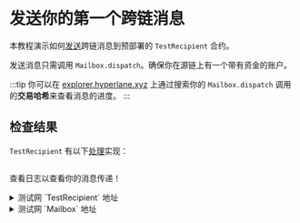 

# 发送你的第一个跨链消息

本教程演示如何[发送](./reference/messaging/send.mdx)跨链消息到预部署的 `TestRecipient` 合约。

<SimpleMessagingDiagram />

发送消息只需调用 `Mailbox.dispatch`。确保你在源链上有一个带有资金的账户。

<MessageQuickstart />

:::tip
你可以在 [explorer.hyperlane.xyz](https://explorer.hyperlane.xyz/) 上通过搜索你的 `Mailbox.dispatch` 调用的**交易哈希**来查看消息的进度。
:::

## 检查结果

`TestRecipient` 有以下[处理](./reference/messaging/receive.mdx)实现：

<Tabs groupId="lang">
<TabItem value="sol" label="Solidity">

```solidity file=<rootDir>/node_modules/@hyperlane-xyz/core/contracts/test/TestRecipient.sol#L30-L38

```

</TabItem>

</Tabs>

查看日志以查看你的消息传递！

<details>
  <summary>测试网 `TestRecipient` 地址</summary>
  <AddressTable environment="testnet" contract="testRecipient" />
</details>

<details>
  <summary>测试网 `Mailbox` 地址</summary>
  <AddressTable environment="testnet" contract="mailbox" />
</details>
